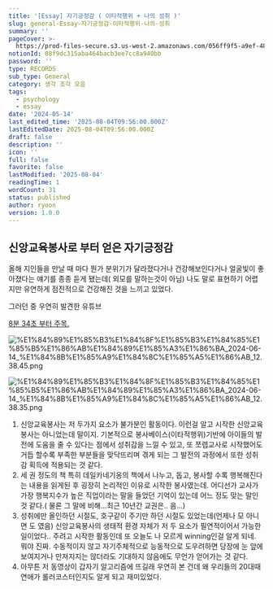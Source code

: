 ```yaml
---
title: '[Essay] 자기긍정감 ( 이타적행위 + 나의 성취 )'
slug: general-Essay-자기긍정감-이타적행위-나의-성취
summary: ''
pageCover: >-
  https://prod-files-secure.s3.us-west-2.amazonaws.com/056ff9f5-a9ef-486f-8acb-9eef51d06a2d/0e8bf1c6-083d-491b-8018-b14e58fef08b/%E1%84%8B%E1%85%B5%E1%84%85%E1%85%B3%E1%86%B7_%E1%84%8B%E1%85%A5%E1%86%B9%E1%84%82%E1%85%B3%E1%86%AB_%E1%84%82%E1%85%A9%E1%84%90%E1%85%B3%E1%84%87%E1%85%AE%E1%86%A8_%286%29.png?X-Amz-Algorithm=AWS4-HMAC-SHA256&X-Amz-Content-Sha256=UNSIGNED-PAYLOAD&X-Amz-Credential=ASIAZI2LB4664EC3RR7N%2F20250804%2Fus-west-2%2Fs3%2Faws4_request&X-Amz-Date=20250804T095853Z&X-Amz-Expires=3600&X-Amz-Security-Token=IQoJb3JpZ2luX2VjEAkaCXVzLXdlc3QtMiJHMEUCIFIBRmi1iwp2LtT0ycD%2BCInO7IKyITUAV6GtFkPdKaIcAiEAwWA5wD%2FLMQNKWfycnAMEhpXaCcru9pFCC8f%2FtWa1gkQq%2FwMIQhAAGgw2Mzc0MjMxODM4MDUiDNur0Qkr%2FTPOuprbKircA2Z5J7zonuD7Rk5u6QpIPfWvGSzCVCwBPzse7wh8DQxDDLU%2FwS%2FI4pDqQ1XZMAGeGeZ3HpvwKOW%2FvP4CTYV9L8ipXu71VnJlDXyjpi4aIAL1y91afSP6pUP8usFCG3bd%2F9JWRVfOBKCgVU5WWevOMNN2hHSvNfbik0MuCBIV9V3A%2FhogXTy9BQJzIMvS3egX8amCn0uOxJeFIyvxYQ2pSR8kQvIIV4MuNc0P%2FknnEA4RrNW57fhX5pza8emPjad9pYleg3Qeztkl7NQSH9Cairm0zno5vNnBHVmEpdfSyCbcqH9HppykRqtZRyIoRMfezmy4Hr9APpEAuxnF14I2Dp%2BkoQXDHmqlUv9zh5MbghZxkpZ3kG0c18HAv9odIUhcQhSkbuqbaq1WfjsXzZIE75NTJbAMFQBkPnZ4EEEWhbbRVxIwlAAOEEE%2Bid7Moi%2FhBnXSfm0WwyMpAAkdBW3WIiEAOsEqktAjbjuRbnOxN%2Fxmua2mlx6zJdzoC%2B7UBPGtIKOqtdREYjO0Wr2A9uDZkpNjsTlI3GsbI0gyeavO%2BWVRig9%2Fw2axaa%2FS81vmhy%2FkBsPewQMdxBQ3TojF0qcGxv0Gn2FYXU80dMAULgylLl0VzuSDGMsmLnqbvoBSMPzlwcQGOqUBtkn0BhXmG2siRRYv9m24P8mlLIakiu7opnnf%2Fj1Dx9fxuTdfKgBUcD2AQHjJObSWx8Xk77uTHSgcBwe18eLTEvo2D209awaN%2Fam1xcuenLRFPEtBsY%2BeYKPodE%2FhjTqGCvhXSwEt%2B%2BzmoZjWO3z3zd9brNTjc%2BJmsIRkCYOi9A7KR3S3mPoFXZknV971gd11GTABi3aNJncozpVG3xmsgil0ckhp&X-Amz-Signature=da5dfcb0f8e4eed60c10ea108fd03b621eca0cdb5424b54956c858077794b746&X-Amz-SignedHeaders=host&x-amz-checksum-mode=ENABLED&x-id=GetObject
notionId: 08f9dc315aba464bacb3ee7cc8a940bb
password: ''
type: RECORDS
sub_type: General
category: 생각 조각 모음
tags:
  - psychology
  - essay
date: '2024-05-14'
last_edited_time: '2025-08-04T09:56:00.000Z'
lastEditedDate: 2025-08-04T09:56:00.000Z
draft: false
description: ''
icon: ''
full: false
favorite: false
lastModified: '2025-08-04'
readingTime: 1
wordCount: 31
status: published
author: ryoon
version: 1.0.0
---
```


## 신앙교육봉사로 부터 얻은 자기긍정감



올해 지인들을 만날 때 마다 뭔가 분위기가 달라졌다거나 건강해보인다거나 얼굴빛이 좋아졌다는 얘기를 종종 듣게 됐는데( 외모를 말하는것이 아님) 나도 말로 표현하기 어렵지만 유연하게 점진적으로 건강해진 것을 느끼고 있었다.


그러던 중 우연히 발견한 유튜브


[8분 34초 부터 주목.](https://youtu.be/gRiJb6-QkJI?si=EW4w1OQgSVODfASu&t=511)


![%E1%84%89%E1%85%B3%E1%84%8F%E1%85%B3%E1%84%85%E1%85%B5%E1%86%AB%E1%84%89%E1%85%A3%E1%86%BA_2024-06-14_%E1%84%8B%E1%85%A9%E1%84%8C%E1%85%A5%E1%86%AB_12.38.45.png](https://prod-files-secure.s3.us-west-2.amazonaws.com/056ff9f5-a9ef-486f-8acb-9eef51d06a2d/8b5ee746-a6d5-4b07-a39f-08e404327be1/%E1%84%89%E1%85%B3%E1%84%8F%E1%85%B3%E1%84%85%E1%85%B5%E1%86%AB%E1%84%89%E1%85%A3%E1%86%BA_2024-06-14_%E1%84%8B%E1%85%A9%E1%84%8C%E1%85%A5%E1%86%AB_12.38.45.png?X-Amz-Algorithm=AWS4-HMAC-SHA256&X-Amz-Content-Sha256=UNSIGNED-PAYLOAD&X-Amz-Credential=ASIAZI2LB466YHLJGLFN%2F20250804%2Fus-west-2%2Fs3%2Faws4_request&X-Amz-Date=20250804T095927Z&X-Amz-Expires=3600&X-Amz-Security-Token=IQoJb3JpZ2luX2VjEAkaCXVzLXdlc3QtMiJHMEUCIBirPH%2FpquBJ%2FWI6fmlYZQ9Iz4TGqQwEvdW4m3ieHDqcAiEA2sM6bZBoZUl3633eGF1p1VvmAPlyhldYwlofttdJLrAq%2FwMIQhAAGgw2Mzc0MjMxODM4MDUiDN5f8N5CgTFl6nMQHCrcA7ScwItOylBWfYZvmfQpmGC8Dvp6xQySsAaXJcWEP%2Fbbl0LFxehDtW5lur0zRlwue%2FSuI4wTlOldBQ7dqev2UjeBghLeFATXqxtFNIK3kpbiGG8L%2BkonRooth0lsk35xQNlCutrRdWYRx1ShgfRu0ET2CKLud%2BAVp4PifEbjiSz4rsGvaHAZ9lQvR9Q3qnU7EpQpwdcH9HczWGkK66Wm0LUflTDKqKD5TwVK2XpA%2BsG%2FzMHOHYzKhwOw5cnLCmHucBxQpdc1jQuJPSaKY1D3qvfEh4LRMpWSWQKagGkik%2FLVfeGFLSjoB%2BYYeCtbGfwsOXDp1BFBAOjeIiI%2BmPvVHyZJ1%2F8c9pWRL6JVtRHO6jp5MNQAayonUadK7aRTO2l%2F8udP6goI%2B6jXMsvQWnXmeZvhggqnogEEALEFfgMGZRf7vPqcLHjmOcrZC8eTlo7MqD5TQAfD9ORRBo6sRVu%2F08RDXZFR65PbDCPf20Pd0auzmsvLuWeG3uFOud8FFdycwo%2FqKDAGo5yniAe9CtuOAShcyEVK5BlbSOb1xAl2c1ffPSiFYslO4U6MXCb43m3cS%2FFezWMBsFvnIASSav6AT%2FtHBtvObtrNPV7gOC9iqBogbxpIifPsDJsc8iOZMNnlwcQGOqUBQGztYDzBfJny3g8CbrY22TTr9bkKvsHwLoE%2BBRBofEeEwPddNoLQpBEBe149X0NDVHgXXlCkM4hdLHJqOEy2XwonUO0wbHzfLyjdX%2B3TgNTy%2Fjqq4V2TMplCry2Du5gyYj8e2GyiUq0RetLcBq1WtgZuGbA5HiikltWNo6z93yvvDv2KGKv6Ax2uuc%2FcuG4%2B700FwgVOUwlcQM932OLKz579h%2BaG&X-Amz-Signature=676fa3677a7e6b983c63a8784c6c96e013e38c99d314c234fcf343e4d5a7981c&X-Amz-SignedHeaders=host&x-amz-checksum-mode=ENABLED&x-id=GetObject)


![%E1%84%89%E1%85%B3%E1%84%8F%E1%85%B3%E1%84%85%E1%85%B5%E1%86%AB%E1%84%89%E1%85%A3%E1%86%BA_2024-06-14_%E1%84%8B%E1%85%A9%E1%84%8C%E1%85%A5%E1%86%AB_12.38.35.png](https://prod-files-secure.s3.us-west-2.amazonaws.com/056ff9f5-a9ef-486f-8acb-9eef51d06a2d/51a05aba-7bb3-4c22-99fc-07d961bf1df2/%E1%84%89%E1%85%B3%E1%84%8F%E1%85%B3%E1%84%85%E1%85%B5%E1%86%AB%E1%84%89%E1%85%A3%E1%86%BA_2024-06-14_%E1%84%8B%E1%85%A9%E1%84%8C%E1%85%A5%E1%86%AB_12.38.35.png?X-Amz-Algorithm=AWS4-HMAC-SHA256&X-Amz-Content-Sha256=UNSIGNED-PAYLOAD&X-Amz-Credential=ASIAZI2LB466S35PAI4Y%2F20250804%2Fus-west-2%2Fs3%2Faws4_request&X-Amz-Date=20250804T095927Z&X-Amz-Expires=3600&X-Amz-Security-Token=IQoJb3JpZ2luX2VjEAkaCXVzLXdlc3QtMiJHMEUCIQDBPwQ0dGI2cjHUpvDyO2eeiIYpj1uIuwnQSacKWNurewIgedGImDBDfLk5gW8mc8GCXv4NefveWJpZIIxWVoOqb8wq%2FwMIQhAAGgw2Mzc0MjMxODM4MDUiDF7MfJBxg8DJJaWBHyrcA%2F2VXRhL0stFHE4w%2BjpGZRKWbB8KmouRnKzSWBZc8hYFN1tNW99RlQaTy%2B92R%2Fm2zEKot88SgbskZjZDgZhbUc3lkseybWbZGgRX%2BIhgaGwORe2OvR7Nz5fcSaGqEp%2FYvCN5Pcos0Jp%2BOSUEyp5f98d9qJKZivyhzfCU%2B%2Fus%2FuR1N3wRBN5i4RYYh1vSPAiz8mTyhkJ5aw3HyvL1wss49ppGOcKZAR73xC4ISc3fs3ZrUUXrtnm299rLo9Lzz7bdASBlCOhKoQ%2BCOEIZtlfI%2FNp4DXervzUIN1BdDvnqqTS1V9bZKxN3Qrv0bPYikBC9PJm%2FqSrqzCx3LHmgUugE84%2BS7oXWWVUeRk3bxLrTd7YlzJOAcQtT%2B7zY7JOQW2lphvisuMnqxkqNPYu5Yzyi14mA429C3Y2TNWD8rwRb0hWDz0cWURNvP9DPkjvR0iynhLSOXMzyL3XRTRxeQ0NM5DFo%2Fn6%2FuG4QWesWZdmuf03BAIU9o5IxMnBB%2B7SMQ5G0SKwrDH6fZX7Fyy0zT1VTLSJxYx4YR0u39GdJAVTqN0depGMK6juBDR%2FyLoFXKK%2BjuOZfX3aE%2FrSQtMMDZL4PjntAJMcTtCrKJEKZ%2Fdlw3j7%2BCHFDkB3U3N%2FvMWloMO7lwcQGOqUBf%2BeAHOY%2F9vQhZkVN8YzqUxPiSW3Zw%2F3TEZMoGwo32wSwbkpJKn%2Fl5x%2FTIZsHToz9HxqEyxm4U9A1NnloCrOxN%2FgkkSiymHEonADCwYQeKXi72hUO%2FnikkhG6tT5sNUglHkb8%2B2nvSCPO6xoBWiyrtZ3XQIYDxUaO6gmZr6wEPbHviQWRgHLPKL2uPwtX4UexIcaJZ6pfmasREFAs5kAfpByI1obX&X-Amz-Signature=c1ade71862734a37967ac60d464d11875f4489d5262dfa4bd8596bfbed9fc8cc&X-Amz-SignedHeaders=host&x-amz-checksum-mode=ENABLED&x-id=GetObject)

1. 신앙교육봉사는 저 두가지 요소가 불가분인 활동이다. 이런걸 알고 시작한 신앙교육봉사는 아니었는데 말이지. 기본적으로 봉사베이스(이타적행위)기반에 아이들의 발전에 도움을 줄 수 있다는 점에서 성취감을 느낄 수 있고, 또 쪼렙교사로 시작했어도 거듭 할수록 부족한 부분들을 맞닥뜨리며 겪게 되는 그 발전의 과정에서 또한 성취감 획득에 적용되는 것 같다.
2. 세 권 정도의 책 특히 데일카네기옹의 책에서 나누고, 돕고, 봉사할 수록 행복해진다는 내용을 읽게된 후 굉장히 논리적인 이유로 시작한 봉사였는데. 어디선가 교사가 가장 행복지수가 높은 직업이라는 말을 들었던 기억이 있는데 어느 정도 맞는 말인 것 같다.( 물론 그 말에 비해...최근 10년간 교권은.. 음...)
3. 성취에만 올인하던 시절도, 호구같이 주기만 하던 시절도 있었는데(언제나 모 아니면 도 였음) 신앙교육봉사의 생태적 환경 자체가 저 두 요소가 필연적이어서 가능한 일이었다.. 주려고 시작한 활동인데 또 오늘도 나 모르게 winning인걸 알게 되네. 뭐야 진짜. 수동적이지 않고 자기주체적으로 능동적으로 도우려하면 당장에 눈 앞에 보여지거나 만져지지는 않더라도 기대하지 않음에도 무언가 얻어가는 것 같다.
4. 아무튼 저 동영상이 갑자기 알고리즘에 뜨길래 우연히 본 건데 왜 우리들의 20대때 연애가 롤러코스터인지도 알게 되고 재미있었다.
